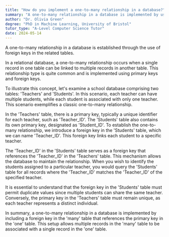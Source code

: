 ```yaml
---
title: "How do you implement a one-to-many relationship in a database?"
summary: "A one-to-many relationship in a database is implemented by using foreign keys in the related tables."
author: "Dr. Olivia Green"
degree: "PhD in Machine Learning, University of Bristol"
tutor_type: "A-Level Computer Science Tutor"
date: 2024-05-14
---
```


A one-to-many relationship in a database is established through the use of foreign keys in the related tables.

In a relational database, a one-to-many relationship occurs when a single record in one table can be linked to multiple records in another table. This relationship type is quite common and is implemented using primary keys and foreign keys.

To illustrate this concept, let's examine a school database comprising two tables: 'Teachers' and 'Students'. In this scenario, each teacher can have multiple students, while each student is associated with only one teacher. This scenario exemplifies a classic one-to-many relationship.

In the 'Teachers' table, there is a primary key, typically a unique identifier for each teacher, such as 'Teacher\_ID'. The 'Students' table also contains its own primary key, designated as 'Student\_ID'. To establish the one-to-many relationship, we introduce a foreign key in the 'Students' table, which we can name 'Teacher\_ID'. This foreign key links each student to a specific teacher.

The 'Teacher\_ID' in the 'Students' table serves as a foreign key that references the 'Teacher\_ID' in the 'Teachers' table. This mechanism allows the database to maintain the relationship. When you wish to identify the students assigned to a particular teacher, you would query the 'Students' table for all records where the 'Teacher\_ID' matches the 'Teacher\_ID' of the specified teacher.

It is essential to understand that the foreign key in the 'Students' table must permit duplicate values since multiple students can share the same teacher. Conversely, the primary key in the 'Teachers' table must remain unique, as each teacher represents a distinct individual.

In summary, a one-to-many relationship in a database is implemented by including a foreign key in the 'many' table that references the primary key in the 'one' table. This setup allows multiple records in the 'many' table to be associated with a single record in the 'one' table.
    